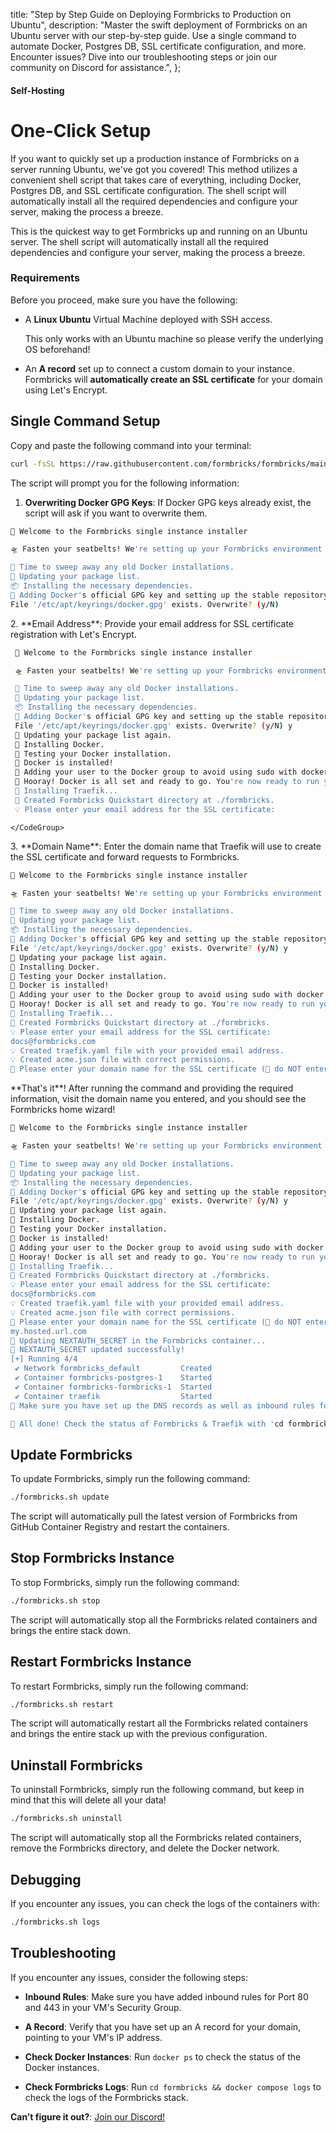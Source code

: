   title: "Step by Step Guide on Deploying Formbricks to Production on Ubuntu",
  description:
    "Master the swift deployment of Formbricks on an Ubuntu server with our step-by-step guide. Use a single command to automate Docker, Postgres DB, SSL certificate configuration, and more. Encounter issues? Dive into our troubleshooting steps or join our community on Discord for assistance.",
};

#### Self-Hosting

# One-Click Setup

If you want to quickly set up a production instance of Formbricks on a server running Ubuntu, we've got you covered! This method utilizes a convenient shell script that takes care of everything, including Docker, Postgres DB, and SSL certificate configuration. The shell script will automatically install all the required dependencies and configure your server, making the process a breeze.

This is the quickest way to get Formbricks up and running on an Ubuntu server. The shell script will automatically install all the required dependencies and configure your server, making the process a breeze.

### Requirements

Before you proceed, make sure you have the following:

- A **Linux Ubuntu** Virtual Machine deployed with SSH access.

  <Note>This only works with an Ubuntu machine so please verify the underlying OS beforehand!</Note>

- An **A record** set up to connect a custom domain to your instance. Formbricks will **automatically create an SSL certificate** for your domain using Let's Encrypt.

## Single Command Setup

Copy and paste the following command into your terminal:
<Col>
<CodeGroup title="Single Command to deploy Formbricks">

```bash
curl -fsSL https://raw.githubusercontent.com/formbricks/formbricks/main/docker/production.sh -o formbricks.sh && chmod +x formbricks.sh && ./formbricks.sh install
```

</CodeGroup>
</Col>
The script will prompt you for the following information:

1. **Overwriting Docker GPG Keys**: If Docker GPG keys already exist, the script will ask if you want to overwrite them.
<Col>
   <CodeGroup title="Docker GPG Keys Overwrite Prompt">

   ```bash
   🧱 Welcome to the Formbricks single instance installer

   🛸 Fasten your seatbelts! We're setting up your Formbricks environment on your Ubuntu 22.04.2 LTS server.

   🧹 Time to sweep away any old Docker installations.
   🔄 Updating your package list.
   📦 Installing the necessary dependencies.
   🔑 Adding Docker's official GPG key and setting up the stable repository.
   File '/etc/apt/keyrings/docker.gpg' exists. Overwrite? (y/N)
   ```

   </CodeGroup>
</Col>
2. **Email Address**: Provide your email address for SSL certificate registration with Let's Encrypt.
<Col>
   <CodeGroup title="Email Prompt">

   ```bash
    🧱 Welcome to the Formbricks single instance installer

    🛸 Fasten your seatbelts! We're setting up your Formbricks environment on your Ubuntu 22.04.2 LTS server.

    🧹 Time to sweep away any old Docker installations.
    🔄 Updating your package list.
    📦 Installing the necessary dependencies.
    🔑 Adding Docker's official GPG key and setting up the stable repository.
    File '/etc/apt/keyrings/docker.gpg' exists. Overwrite? (y/N) y
    🔄 Updating your package list again.
    🐳 Installing Docker.
    🚀 Testing your Docker installation.
    🎉 Docker is installed!
    🐳 Adding your user to the Docker group to avoid using sudo with docker commands.
    🎉 Hooray! Docker is all set and ready to go. You're now ready to run your Formbricks instance!
    🚗 Installing Traefik...
    📁 Created Formbricks Quickstart directory at ./formbricks.
    💡 Please enter your email address for the SSL certificate:
   ```

    </CodeGroup>
</Col>
3. **Domain Name**: Enter the domain name that Traefik will use to create the SSL certificate and forward requests to Formbricks.
<Col>
   <CodeGroup title="Domain Name for SSL certificate Prompt">

   ```bash
   🧱 Welcome to the Formbricks single instance installer

   🛸 Fasten your seatbelts! We're setting up your Formbricks environment on your Ubuntu 22.04.2 LTS server.

   🧹 Time to sweep away any old Docker installations.
   🔄 Updating your package list.
   📦 Installing the necessary dependencies.
   🔑 Adding Docker's official GPG key and setting up the stable repository.
   File '/etc/apt/keyrings/docker.gpg' exists. Overwrite? (y/N) y
   🔄 Updating your package list again.
   🐳 Installing Docker.
   🚀 Testing your Docker installation.
   🎉 Docker is installed!
   🐳 Adding your user to the Docker group to avoid using sudo with docker commands.
   🎉 Hooray! Docker is all set and ready to go. You're now ready to run your Formbricks instance!
   🚗 Installing Traefik...
   📁 Created Formbricks Quickstart directory at ./formbricks.
   💡 Please enter your email address for the SSL certificate:
   docs@formbricks.com
   💡 Created traefik.yaml file with your provided email address.
   💡 Created acme.json file with correct permissions.
   🔗 Please enter your domain name for the SSL certificate (🚨 do NOT enter the protocol (http/https/etc)):
   ```

   </CodeGroup>
</Col>
**That's it**! After running the command and providing the required information, visit the domain name you entered, and you should see the Formbricks home wizard!
<Col>
<CodeGroup title="Successfully setup Formbricks on your Ubuntu machine">

```bash
🧱 Welcome to the Formbricks single instance installer

🛸 Fasten your seatbelts! We're setting up your Formbricks environment on your Ubuntu 22.04.2 LTS server.

🧹 Time to sweep away any old Docker installations.
🔄 Updating your package list.
📦 Installing the necessary dependencies.
🔑 Adding Docker's official GPG key and setting up the stable repository.
File '/etc/apt/keyrings/docker.gpg' exists. Overwrite? (y/N) y
🔄 Updating your package list again.
🐳 Installing Docker.
🚀 Testing your Docker installation.
🎉 Docker is installed!
🐳 Adding your user to the Docker group to avoid using sudo with docker commands.
🎉 Hooray! Docker is all set and ready to go. You're now ready to run your Formbricks instance!
🚗 Installing Traefik...
📁 Created Formbricks Quickstart directory at ./formbricks.
💡 Please enter your email address for the SSL certificate:
docs@formbricks.com
💡 Created traefik.yaml file with your provided email address.
💡 Created acme.json file with correct permissions.
🔗 Please enter your domain name for the SSL certificate (🚨 do NOT enter the protocol (http/https/etc)):
my.hosted.url.com
🚙 Updating NEXTAUTH_SECRET in the Formbricks container...
🚗 NEXTAUTH_SECRET updated successfully!
[+] Running 4/4
 ✔ Network formbricks_default         Created                                                                                                                                                                                           0.1s
 ✔ Container formbricks-postgres-1    Started                                                                                                                                                                                           0.5s
 ✔ Container formbricks-formbricks-1  Started                                                                                                                                                                                           0.7s
 ✔ Container traefik                  Started                                                                                                                                                                                           1.1s
🚨 Make sure you have set up the DNS records as well as inbound rules for the domain name and IP address of this instance.

🎉 All done! Check the status of Formbricks & Traefik with 'cd formbricks && sudo docker compose ps.'
```

</CodeGroup>
</Col>

## Update Formbricks

To update Formbricks, simply run the following command:

<Col>
<CodeGroup title="Update Formbricks">

```bash
./formbricks.sh update
```

</CodeGroup>
</Col>
The script will automatically pull the latest version of Formbricks from GitHub Container Registry and restart the containers.

## Stop Formbricks Instance

To stop Formbricks, simply run the following command:

<Col>
<CodeGroup title="Stop Formbricks">

```bash
./formbricks.sh stop
```

</CodeGroup>
</Col>
The script will automatically stop all the Formbricks related containers and brings the entire stack down.

## Restart Formbricks Instance

To restart Formbricks, simply run the following command:

<Col>
<CodeGroup title="Restart Formbricks">

```bash
./formbricks.sh restart
```

</CodeGroup>
</Col>

The script will automatically restart all the Formbricks related containers and brings the entire stack up with the previous configuration.


## Uninstall Formbricks

To uninstall Formbricks, simply run the following command, but keep in mind that this will delete all your data!

<Col>
<CodeGroup title="Uninstall Formbricks">

```bash
./formbricks.sh uninstall
```

</CodeGroup>
</Col>
The script will automatically stop all the Formbricks related containers, remove the Formbricks directory, and delete the Docker network.

## Debugging

If you encounter any issues, you can check the logs of the containers with:
<Col>
<CodeGroup title="Check logs of the container">

```bash
./formbricks.sh logs
```

</CodeGroup>
</Col>

## Troubleshooting

If you encounter any issues, consider the following steps:

- **Inbound Rules**: Make sure you have added inbound rules for Port 80 and 443 in your VM's Security Group.

- **A Record**: Verify that you have set up an A record for your domain, pointing to your VM's IP address.

- **Check Docker Instances**: Run `docker ps` to check the status of the Docker instances.

- **Check Formbricks Logs**: Run `cd formbricks && docker compose logs` to check the logs of the Formbricks stack.

**Can’t figure it out?**: [Join our Discord!](https://formbricks.com/discord)
